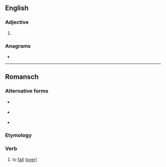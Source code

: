 ==English==

===Adjective===
{{head|en|adjective comparative form}}

# {{en-comparative of|crude}}

===Anagrams===
* {{anagrams|en|a=cderru|curred}}

----

==Romansch==

===Alternative forms===
* {{qualifier|Rumantsch Grischun|Surmiran}} {{l|rm|crudar}}
* {{qualifier|Sursilvan|Sutsilvan}} {{l|rm|curdar}}
* {{qualifier|Vallader}} {{l|rm|crodar}}

===Etymology===
{{rfe|lang=rm}}

===Verb===
{{rm-verb}}

# {{lb|rm|Puter}} to [[fall]] ([[fall over|over]])